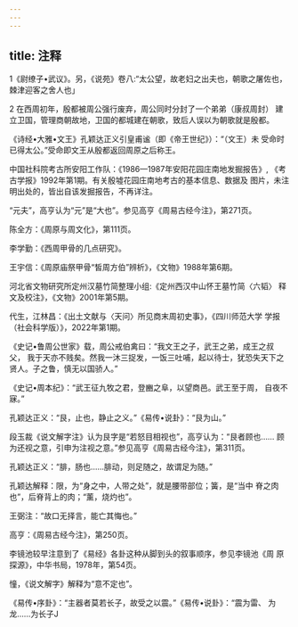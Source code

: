```yaml
---
---
---
```

title: 注释
---



1《尉缭子•武议》。另，《说苑》卷八:“太公望，故老妇之出夫也，朝歌之屠佐也， 棘津迎客之舍人也」

2 在西周初年，殷都被周公强行废弃，周公同时分封了一个弟弟（康叔周封） 建立卫国，管理商朝故地，卫国的都城建在朝歌，致后人误以为朝歌就是殷都。

《诗经•大雅•文王》孔颖达正义引皇甫谧（即《帝王世纪》）：“（文王）未 受命时已得太公。”受命即文王从殷都返回周原之后称王。

中国社科院考古所安阳工作队：《1986—1987年安阳花园庄南地发掘报告》, 《考古学报》1992年第1期。有关殷墟花园庄南地考古的基本信息、数据及 图片，未注明出处的，皆出自该发掘报告，不再详注。

“元夫”，高亨认为“元”是“大也”。参见高亨《周易古经今注》，第271页。

陈全方：《周原与周文化》，第111页。

李学勤：《西周甲骨的几点研究》。

王宇信：《周原庙祭甲骨“皙周方伯”辨析》，《文物》1988年第6期。

河北省文物研究所定州汉墓竹简整理小组:《定州西汉中山怀王墓竹简〈六韬〉 释文及校注》，《文物》2001年第5期。

代生，江林昌：《出土文献与〈天问〉所见商末周初史事》，《四川师范大学 学报（社会科学版）》，2022年第1期。

《史记•鲁周公世家》载，周公戒伯禽曰：“我文王之子，武王之弟，成王之叔父， 我于天亦不贱矣。然我一沐三捉发，一饭三吐哺，起以待士，犹恐失天下之 贤人。子之鲁，慎无以国骄人。”

《史记•周本纪》：“武王征九牧之君，登豳之阜，以望商邑。武王至于周， 自夜不寐。”

孔颖达正义：“艮，止也，静止之义。”《易传•说卦》：“艮为山。”

段玉裁《说文解字注》认为艮字是“若怒目相视也”，高亨认为：“艮者顾也…… 顾为还视之意，引申为注视之意。”参见高亨《周易古经今注》，第311页。

孔颖达正义：“腓，肠也……腓动，则足随之，故谓足为随。”

孔颖达解释：限，为“身之中，人带之处”，就是腰带部位；簧，是“当中 脊之肉也”，后脊背上的肉；“薰，烧灼也”。

王弼注：“故口无择言，能亡其悔也。”

高亨：《周易古经今注》，第250页。

李镜池较早注意到了《易经》各卦这种从脚到头的叙事顺序，参见李镜池《周 原探源》，中华书局，1978年，第54页。

憧，《说文解字》解释为“意不定也”。

《易传•序卦》：“主器者莫若长子，故受之以震。”《易传•说卦》：“震为雷、 为龙……为长子J